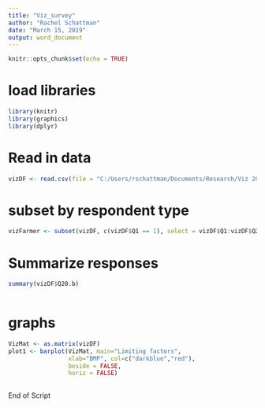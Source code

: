 ```yaml
---
title: "Viz_survey"
author: "Rachel Schattman"
date: "March 15, 2019"
output: word_document
---
```


```r
knitr::opts_chunk$set(echo = TRUE)
```

# load libraries
```r
library(knitr)
library(graphics)
library(dplyr)
```


# Read in data 
```r
vizDF <- read.csv(file = "C:/Users/rschattman/Documents/Research/Viz 2019/viz/RAWSurveyData_FarmerConferences_RS.csv", header = TRUE, sep = ",")
```
# subset by respondent type
```r
vizFarmer <- subset(vizDF, c(vizDF$Q1 == 1), select = vizDF$Q1:vizDF$Q23)

```
# Summarize responses 
```r

summary(vizDF$Q20.b)
  

```

# graphs
```r
VizMat <- as.matrix(vizDF)
plot1 <- barplot(VizMat, main="Limiting factors",
                 xlab="BMP", col=c("darkblue","red"),
                 beside = FALSE,
                 horiz = FALSE)
  
```

######## End of Script ###########